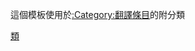 {{ombox|type=notice|text=這些是從[[:{{{1}}}:|{{ISO 639 name {{lc:{{{1}}}}}}}維基百科]]翻譯的條目。請在條目'''討論頁'''放置<br /><code><nowiki>{{已翻譯|</nowiki>{{{1}}}<nowiki>|條目名稱}}</nowiki></code><br />將條目加入此類別。參見{{tl|translated page}}了解模板完整用法。}}<includeonly>[[Category:翻譯條目|{{ucfirst:{{{1}}}}}]]</includeonly><noinclude>
這個模板使用於[[:Category:翻譯條目]]的附分類

[[Category:翻譯模板|類]]
</noinclude>